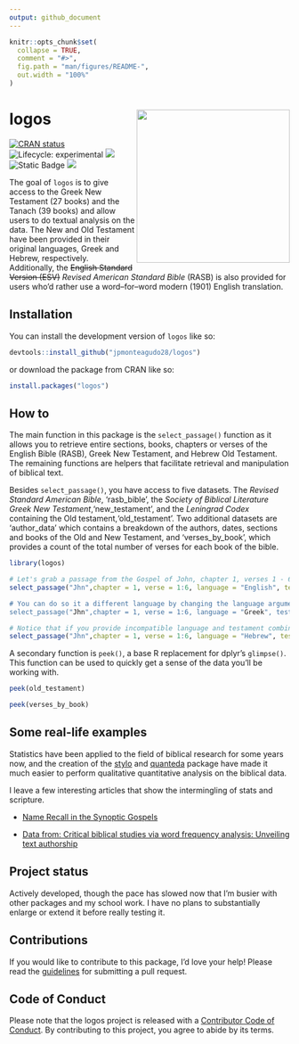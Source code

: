 ```yaml
---
output: github_document
---
```


<!-- README.md is generated from README.Rmd. Please edit that file -->

```r
knitr::opts_chunk$set(
  collapse = TRUE,
  comment = "#>",
  fig.path = "man/figures/README-",
  out.width = "100%"
)
```

# logos <img src="man/figures/logo.png" align="right" height="275" alt="" />

<!-- badges: start -->
[![CRAN status](https://www.r-pkg.org/badges/version/logos)](https://CRAN.R-project.org/package=logos)
![Lifecycle: experimental](https://img.shields.io/badge/lifecycle-experimental-orange.svg)
[![](https://codecov.io/gh/jpmonteagudo28/logos/branch/master/graph/badge.svg)](https://app.codecov.io/gh/jpmonteagudo28/logos)
![Static Badge](https://img.shields.io/badge/biblical-research-%23035949)
[![](https://cranlogs.r-pkg.org/badges/logos)](https://cran.r-project.org/package=logos)
<!-- badges: end -->

The goal of `logos` is to give access to the Greek New Testament (27 books) and the Tanach (39 books) and allow users to do textual analysis on the data. The New and Old Testament have been provided in their original languages, Greek and Hebrew, respectively. Additionally, the ~~English Standard Version (ESV)~~ *Revised American Standard Bible* (RASB) is also provided for users who'd rather use a word–for–word modern (1901) English translation.

## Installation

You can install the development version of `logos` like so:

``` r
devtools::install_github("jpmonteagudo28/logos")
```

or download the package from CRAN like so:
```r
install.packages("logos")
```

## How to

The main function in this package is the `select_passage()` function as it allows you to retrieve entire sections, books, chapters or verses of the English Bible (RASB), Greek New Testament, and Hebrew Old Testament. The remaining functions are helpers that facilitate retrieval and manipulation of biblical text. 

Besides `select_passage()`, you have access to five datasets. The *Revised Standard American Bible*, 'rasb_bible', the *Society of Biblical Literature Greek New Testament*,'new_testament', and the *Leningrad Codex* containing the Old testament,'old_testament'. Two additional datasets are 'author_data' which contains a breakdown of the authors, dates, sections and books of the Old and New Testament, and 'verses_by_book', which provides a count of the total number of verses for each book of the bible. 

```r
library(logos)

# Let's grab a passage from the Gospel of John, chapter 1, verses 1 - 6
select_passage("Jhn",chapter = 1, verse = 1:6, language = "English", testament = "new)

# You can do so it a different language by changing the language argument
select_passage("Jhn",chapter = 1, verse = 1:6, language = "Greek", testament = "new)

# Notice that if you provide incompatible language and testament combinations for the Greek and Hebrew text, the function will throw an error and remind you to use the right combinations. 
select_passage("Jhn",chapter = 1, verse = 1:6, language = "Hebrew", testament = "new)
```

A secondary function is `peek()`, a base R replacement for dplyr's `glimpse()`. This function can be used to quickly get a sense of the data you'll be working with. 

```r
peek(old_testament)

peek(verses_by_book)
```

## Some real-life examples

Statistics have been applied to the field of biblical research for some years now, and the creation of the [stylo](https://github.com/computationalstylistics/stylo) and [quanteda](https://github.com/quanteda/quanteda) package have made it much easier to perform qualitative quantitative analysis on the biblical data. 

I leave a few interesting articles that show the intermingling of stats and scripture. 

* [Name Recall in the Synoptic Gospels](https://www.cambridge.org/core/journals/new-testament-studies/article/name-recall-in-the-synoptic-gospels/9507AEED21DACD1E1AC096B5321699C5)

* [Data from: Critical biblical studies via word frequency analysis: Unveiling text authorship](https://research.repository.duke.edu/concern/datasets/05741s76w?locale=en)


## Project status
Actively developed, though the pace has slowed now that I'm busier with other packages and my school work. I have no plans to substantially enlarge or extend it before really testing it.

## Contributions

If you would like to contribute to this package, I’d love your help! Please read the [guidelines](https://logos.jpmonteagudo.com/CONTRIBUTING.html) for submitting a pull request.

## Code of Conduct
  
  Please note that the logos project is released with a [Contributor Code of Conduct](https://logos.jpmonteagudo.com/CODE_OF_CONDUCT.html). By contributing to this project, you agree to abide by its terms.


